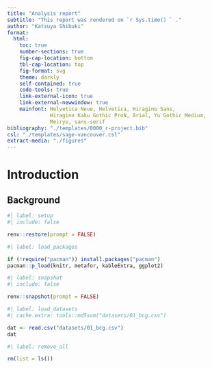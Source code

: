 ```yaml
---
title: "Analysis report"
subtitle: "This report was rendered on `r Sys.time() ` ."
author: "Katsuya Shibuki"
format: 
  html: 
    toc: true
    number-sections: true
    fig-cap-location: bottom
    tbl-cap-location: top
    fig-format: svg
    theme: darkly
    self-contained: true
    code-tools: true
    link-external-icon: true
    link-external-newwindow: true
    mainfont: Helvetica Neue, Helvetica, Hiragino Sans,  
              Hiragino Kaku Gothic ProN, Arial, Yu Gothic Medium,  
              Meiryo, sans-serif
bibliography: "./templates/0000_r-project.bib"
csl: "./templates/sage-vancouver.csl"
extract-media: "./figures"
---
```


# Introduction
## Background

```r
#| label: setup
#| include: false

renv::restore(prompt = FALSE)

```

```r
#| label: load_packages

if (!require("pacman")) install.packages("pacman")
pacman::p_load(knitr, metafor, kableExtra, ggplot2)

```

```r
#| label: snapshot
#| include: false

renv::snapshot(prompt = FALSE)

```

```r
#| label: load_datasets
#| cache.extra: tools::md5sum("datasets/01_bcg.csv")

dat <- read.csv("datasets/01_bcg.csv")
dat
```

```r
#| label: remove_all

rm(list = ls())
```
